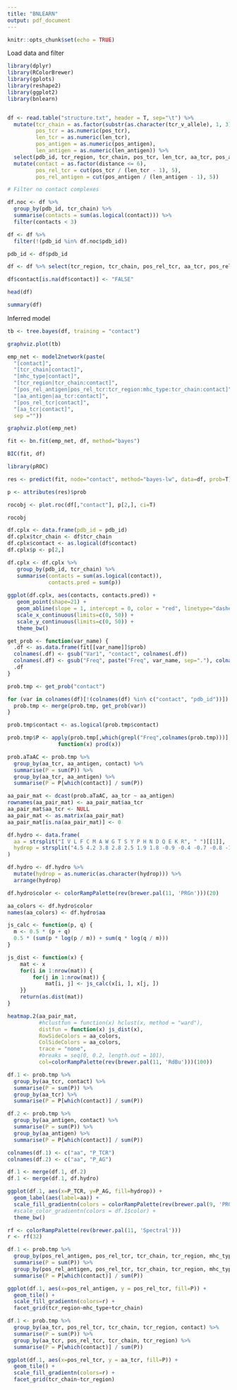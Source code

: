 ```yaml
---
title: "BNLEARN"
output: pdf_document
---
```


```r
knitr::opts_chunk$set(echo = TRUE)
```

Load data and filter

```r
library(dplyr)
library(RColorBrewer)
library(gplots)
library(reshape2)
library(ggplot2)
library(bnlearn)


df <- read.table("structure.txt", header = T, sep="\t") %>%
  mutate(tcr_chain = as.factor(substr(as.character(tcr_v_allele), 1, 3)),
         pos_tcr = as.numeric(pos_tcr),
         len_tcr = as.numeric(len_tcr),
         pos_antigen = as.numeric(pos_antigen),
         len_antigen = as.numeric(len_antigen)) %>%
  select(pdb_id, tcr_region, tcr_chain, pos_tcr, len_tcr, aa_tcr, pos_antigen, len_antigen, aa_antigen, mhc_type, distance) %>%
  mutate(contact = as.factor(distance <= 6),
         pos_rel_tcr = cut(pos_tcr / (len_tcr - 1), 5),
         pos_rel_antigen = cut(pos_antigen / (len_antigen - 1), 5)) 

# Filter no contact complexes

df.noc <- df %>%
  group_by(pdb_id, tcr_chain) %>%
  summarise(contacts = sum(as.logical(contact))) %>%
  filter(contacts < 3)

df <- df %>%
  filter(!(pdb_id %in% df.noc$pdb_id))

pdb_id <- df$pdb_id

df <- df %>% select(tcr_region, tcr_chain, pos_rel_tcr, aa_tcr, pos_rel_antigen, aa_antigen, mhc_type, contact)

df$contact[is.na(df$contact)] <- "FALSE"

head(df)

summary(df)
```

Inferred model

```r
tb <- tree.bayes(df, training = "contact")

graphviz.plot(tb)
```

```r
emp_net <- model2network(paste(
  "[contact]",
  "[tcr_chain|contact]",
  "[mhc_type|contact]",
  "[tcr_region|tcr_chain:contact]",
  "[pos_rel_antigen|pos_rel_tcr:tcr_region:mhc_type:tcr_chain:contact]", 
  "[aa_antigen|aa_tcr:contact]", 
  "[pos_rel_tcr|contact]", 
  "[aa_tcr|contact]", 
  sep =""))

graphviz.plot(emp_net)
```

```r
fit <- bn.fit(emp_net, df, method="bayes")

BIC(fit, df)
```

```r
library(pROC)

res <- predict(fit, node="contact", method="bayes-lw", data=df, prob=T)

p <- attributes(res)$prob

rocobj <- plot.roc(df[,"contact"], p[2,], ci=T)

rocobj
```

```r
df.cplx <- data.frame(pdb_id = pdb_id)
df.cplx$tcr_chain <- df$tcr_chain
df.cplx$contact <- as.logical(df$contact)
df.cplx$p <- p[2,]

df.cplx <- df.cplx %>%
   group_by(pdb_id, tcr_chain) %>%
   summarise(contacts = sum(as.logical(contact)),
             contacts.pred = sum(p))
 
ggplot(df.cplx, aes(contacts, contacts.pred)) + 
   geom_point(shape=21) +
   geom_abline(slope = 1, intercept = 0, color = "red", linetype="dashed") +
   scale_x_continuous(limits=c(0, 50)) +
   scale_y_continuous(limits=c(0, 50)) +
   theme_bw()
```

```r
get_prob <- function(var_name) {
  .df <- as.data.frame(fit[[var_name]]$prob)
  colnames(.df) <- gsub("Var1", "contact", colnames(.df))
  colnames(.df) <- gsub("Freq", paste("Freq", var_name, sep="."), colnames(.df))
  .df
}

prob.tmp <- get_prob("contact")

for (var in colnames(df)[!(colnames(df) %in% c("contact", "pdb_id"))]) {
  prob.tmp <- merge(prob.tmp, get_prob(var))
}

prob.tmp$contact <- as.logical(prob.tmp$contact)

prob.tmp$P <- apply(prob.tmp[,which(grepl("Freq",colnames(prob.tmp)))], 1,
                function(x) prod(x))
```

```r
prob.aTaAC <- prob.tmp %>%
  group_by(aa_tcr, aa_antigen, contact) %>%
  summarise(P = sum(P)) %>%
  group_by(aa_tcr, aa_antigen) %>%
  summarise(P = P[which(contact)] / sum(P))
```

```r
aa_pair_mat <- dcast(prob.aTaAC, aa_tcr ~ aa_antigen)
rownames(aa_pair_mat) <- aa_pair_mat$aa_tcr
aa_pair_mat$aa_tcr <- NULL
aa_pair_mat <- as.matrix(aa_pair_mat)
aa_pair_mat[is.na(aa_pair_mat)] <- 0

df.hydro <- data.frame(
  aa = strsplit("I V L F C M A W G T S Y P H N D Q E K R", " ")[[1]],
  hydrop = strsplit("4.5 4.2 3.8 2.8 2.5 1.9 1.8 -0.9 -0.4 -0.7 -0.8 -1.3 -1.6 -3.2 -3.5 -3.5 -3.5 -3.5 -3.9 -4.5", " ")[[1]]
)

df.hydro <- df.hydro %>%
  mutate(hydrop = as.numeric(as.character(hydrop))) %>%
  arrange(hydrop)

df.hydro$color <- colorRampPalette(rev(brewer.pal(11, 'PRGn')))(20)

aa_colors <- df.hydro$color
names(aa_colors) <- df.hydro$aa

js_calc <- function(p, q) {
  m <- 0.5 * (p + q)
  0.5 * (sum(p * log(p / m)) + sum(q * log(q / m)))
}

js_dist <- function(x) {
    mat <- x
    for(i in 1:nrow(mat)) {
        for(j in 1:nrow(mat)) {
            mat[i, j] <- js_calc(x[i, ], x[j, ])
    }}
    return(as.dist(mat))
}

heatmap.2(aa_pair_mat, 
          #hclustfun = function(x) hclust(x, method = "ward"),
          distfun = function(x) js_dist(x),
          RowSideColors = aa_colors, 
          ColSideColors = aa_colors, 
          trace = "none",
          #breaks = seq(0, 0.2, length.out = 101),
          col=colorRampPalette(rev(brewer.pal(11, 'RdBu')))(100))
```

```r
df.1 <- prob.tmp %>%
  group_by(aa_tcr, contact) %>%
  summarise(P = sum(P)) %>%
  group_by(aa_tcr) %>%
  summarise(P = P[which(contact)] / sum(P)) 

df.2 <- prob.tmp %>%
  group_by(aa_antigen, contact) %>%
  summarise(P = sum(P)) %>%
  group_by(aa_antigen) %>%
  summarise(P = P[which(contact)] / sum(P)) 

colnames(df.1) <- c("aa", "P_TCR")
colnames(df.2) <- c("aa", "P_AG")

df.1 <- merge(df.1, df.2)
df.1 <- merge(df.1, df.hydro)

ggplot(df.1, aes(x=P_TCR, y=P_AG, fill=hydrop)) +
  geom_label(aes(label=aa)) +
  scale_fill_gradientn(colors = colorRampPalette(rev(brewer.pal(9, 'PRGn')))(20)) +
  #scale_color_gradientn(colors = df.1$color) + 
  theme_bw()
```

```r
rf <- colorRampPalette(rev(brewer.pal(11, 'Spectral')))
r <- rf(32)

df.1 <- prob.tmp %>%
  group_by(pos_rel_antigen, pos_rel_tcr, tcr_chain, tcr_region, mhc_type, contact) %>%
  summarise(P = sum(P)) %>%
  group_by(pos_rel_antigen, pos_rel_tcr, tcr_chain, tcr_region, mhc_type) %>%
  summarise(P = P[which(contact)] / sum(P)) 

ggplot(df.1, aes(x=pos_rel_antigen, y = pos_rel_tcr, fill=P)) +
  geom_tile() + 
  scale_fill_gradientn(colors=r) +
  facet_grid(tcr_region~mhc_type+tcr_chain)
```

```r
df.1 <- prob.tmp %>%
  group_by(aa_tcr, pos_rel_tcr, tcr_chain, tcr_region, contact) %>%
  summarise(P = sum(P)) %>%
  group_by(aa_tcr, pos_rel_tcr, tcr_chain, tcr_region) %>%
  summarise(P = P[which(contact)] / sum(P)) 

ggplot(df.1, aes(x=pos_rel_tcr, y = aa_tcr, fill=P)) +
  geom_tile() + 
  scale_fill_gradientn(colors=r) +
  facet_grid(tcr_chain~tcr_region)
```
